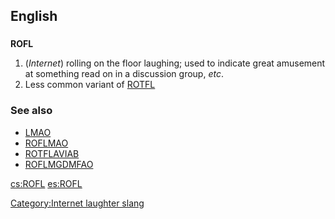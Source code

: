 ==English==
==={{initialism}}===
[[Category:Internet laughter slang]]
'''ROFL'''

#(''Internet'') rolling on the floor laughing; used to indicate great amusement at something read on in a discussion group, ''etc''.
# Less common variant of [[ROTFL]]

===See also===
*[[LMAO]]
*[[ROFLMAO]]
*[[ROTFLAVIAB]]
*[[ROFLMGDMFAO]]

[[cs:ROFL]]
[[es:ROFL]]